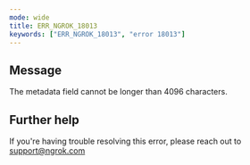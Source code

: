 ```yaml
---
mode: wide
title: ERR_NGROK_18013
keywords: ["ERR_NGROK_18013", "error 18013"]
---
```


## Message

The metadata field cannot be longer than 4096 characters.

## Further help

If you're having trouble resolving this error, please reach out to [support@ngrok.com](mailto:support@ngrok.com?subject=Help%20with%20ERR_NGROK_18013)
